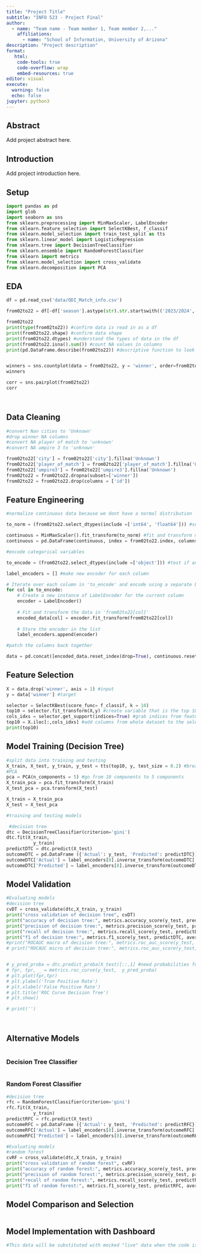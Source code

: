 ```yaml
---
title: "Project Title"
subtitle: "INFO 523 - Project Final"
author: 
  - name: "Team name - Team member 1, Team member 2,..."
    affiliations:
      - name: "School of Information, University of Arizona"
description: "Project description"
format:
   html:
    code-tools: true
    code-overflow: wrap
    embed-resources: true
editor: visual
execute:
  warning: false
  echo: false
jupyter: python3
---
```


## Abstract
Add project abstract here.


## Introduction
Add project introduction here.

## Setup
```python
import pandas as pd
import glob
import seaborn as sns
from sklearn.preprocessing import MinMaxScaler, LabelEncoder
from sklearn.feature_selection import SelectKBest, f_classif
from sklearn.model_selection import train_test_split as tts
from sklearn.linear_model import LogisticRegression
from sklearn.tree import DecisionTreeClassifier 
from sklearn.ensemble import RandomForestClassifier
from sklearn import metrics
from sklearn.model_selection import cross_validate
from sklearn.decomposition import PCA
```



## EDA
```python

df = pd.read_csv('data/ODI_Match_info.csv')

from02to22 = df[~df['season'].astype(str).str.startswith(('2023/2024','2023', '2022/23'))] #exclude 2023 data

from02to22
print(type(from02to22)) #confirm data is read in as a df
print(from02to22.shape) #confirm data shape
print(from02to22.dtypes) #understand the types of data in the df
print(from02to22.isna().sum()) #count NA values in columns
print(pd.DataFrame.describe(from02to22)) #descriptive function to look at dataframe)


winners = sns.countplot(data = from02to22, y = 'winner', order=from02to22['winner'].value_counts().index)
winners

corr = sns.pairplot(from02to22)
corr




```

## Data Cleaning
```python
#convert Nan cities to 'Unknown'
#drop winner NA columns
#convert NA player of match to 'unknown'
#convert NA umpire 3 to 'unknown'

from02to22['city'] = from02to22['city'].fillna('Unknown') 
from02to22['player_of_match'] = from02to22['player_of_match'].fillna('Unknown') 
from02to22['umpire3'] = from02to22['umpire3'].fillna('Unknown') 
from02to22 = from02to22.dropna(subset=['winner'])
from02to22 = from02to22.drop(columns = ['id'])


```

## Feature Engineering
```python
#normalize continuous data because we dont have a normal distribution

to_norm = (from02to22.select_dtypes(include =['int64', 'float64'])) #select continuous variables

continuous = MinMaxScaler().fit_transform(to_norm) #fit and transform min max scaler (normalizes)
continuous = pd.DataFrame(continuous, index = from02to22.index, columns = list(to_norm))

#encode categorical variables

to_encode = (from02to22.select_dtypes(include =['object'])) #test if anything is an object or category variable

label_encoders = [] #make new encoder for each column

# Iterate over each column in 'to_encode' and encode using a separate LabelEncoder
for col in to_encode:
    # Create a new instance of LabelEncoder for the current column
    encoder = LabelEncoder()
    
    # Fit and transform the data in 'from02to22[col]'
    encoded_data[col] = encoder.fit_transform(from02to22[col])
    
    # Store the encoder in the list
    label_encoders.append(encoder)

#patch the columns back together

data = pd.concat([encoded_data.reset_index(drop=True), continuous.reset_index(drop=True)], axis = 1) #reset indices to avoid errors in concat


```

## Feature Selection
```python
X = data.drop('winner', axis = 1) #input
y = data['winner'] #target

selector = SelectKBest(score_func= f_classif, k = 10)
top10 = selector.fit_transform(X,y) #create variable that is the top 10 best feautures
cols_idxs = selector.get_support(indices=True) #grab indices from feature cols, get_support is from **sklearn**
top10 = X.iloc[:,cols_idxs] #add columns from whole dataset to the selected columns dataset https://stackoverflow.com/questions/39839112/the-easiest-way-for-getting-feature-names-after-running-selectkbest-in-scikit-le
print(top10)

```

## Model Training (Decision Tree)
```python

#split data into training and testing
X_train, X_test, y_train, y_test = tts(top10, y, test_size = 0.2) #break into 4 groups for testing and training, make the training dataset 70% of the data and the testing dataset 30% https://builtin.com/data-science/train-test-split
#PCA
pca = PCA(n_components = 5) #go from 10 components to 5 components
X_train_pca = pca.fit_transform(X_train)
X_test_pca = pca.transform(X_test)

X_train = X_train_pca
X_test = X_test_pca

#training and testing models

 #decision tree
dtc = DecisionTreeClassifier(criterion='gini')
dtc.fit(X_train, 
          y_train)
predictDTC = dtc.predict(X_test)
outcomeDTC = pd.DataFrame ({'Actual': y_test, 'Predicted': predictDTC})
outcomeDTC['Actual'] = label_encoders[8].inverse_transform(outcomeDTC['Actual'])
outcomeDTC['Predicted'] = label_encoders[8].inverse_transform(outcomeDTC['Predicted'])


```

## Model Validation
```python
#Evaluating models
#decision tree
cvDT = cross_validate(dtc,X_train, y_train)
print("cross validation of decision tree", cvDT)
print("accuracy of decision tree:", metrics.accuracy_score(y_test, predictDTC)) #testing how accuracy of the models
print("precision of decision tree:", metrics.precision_score(y_test, predictDTC, average = 'weighted'))
print("recall of decision tree:", metrics.recall_score(y_test, predictDTC, average = 'weighted'))
print("f1 of decision tree:", metrics.f1_score(y_test, predictDTC, average = 'weighted'))
#print("ROCAUC macro of decision tree:", metrics.roc_auc_score(y_test, predictDTC))
# print("ROCAUC micro of decision tree:", metrics.roc_auc_score(y_test, predictDTC, average = 'micro'))


# y_pred_proba = dtc.predict_proba(X_test)[::,1] #need probabilities for roc curve
# fpr, tpr, _ = metrics.roc_curve(y_test,  y_pred_proba)
# plt.plot(fpr,tpr)
# plt.ylabel('True Positive Rate')
# plt.xlabel('False Positive Rate')
# plt.title('ROC Curve Decision Tree')
# plt.show()

# print('')




```

## Alternative Models
```python


```

### Decision Tree Classifier
```python

```

### Random Forest Classifier
```python
#decision tree
rfc = RandomForestClassifier(criterion='gini')
rfc.fit(X_train, 
          y_train)
predictRFC = rfc.predict(X_test)
outcomeRFC = pd.DataFrame ({'Actual': y_test, 'Predicted': predictRFC})
outcomeRFC['Actual'] = label_encoders[8].inverse_transform(outcomeRFC['Actual'])
outcomeRFC['Predicted'] = label_encoders[8].inverse_transform(outcomeRFC['Predicted'])

#Evaluating models
#random forest
cvRF = cross_validate(dtc,X_train, y_train)
print("cross validation of random forest", cvRF)
print("accuracy of random forest:", metrics.accuracy_score(y_test, predictRFC)) #testing how accuracy of the models
print("precision of random forest:", metrics.precision_score(y_test, predictRFC, average = 'weighted'))
print("recall of random forest:", metrics.recall_score(y_test, predictRFC, average = 'weighted'))
print("f1 of random forest:", metrics.f1_score(y_test, predictRFC, average = 'weighted'))
```

## Model Comparison and Selection
```python

```

## Model Implementation with Dashboard
```python
#This data will be substituted with mocked "live" data when the code is integrated into the dashboard

```
